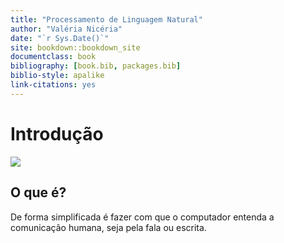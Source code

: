 ```yaml
--- 
title: "Processamento de Linguagem Natural"
author: "Valéria Nicéria"
date: "`r Sys.Date()`"
site: bookdown::bookdown_site
documentclass: book
bibliography: [book.bib, packages.bib]
biblio-style: apalike
link-citations: yes
---
```

# Introdução

![](_bookdown_files/bookdown_files/figure-html/banner.png)

## O que é?

De forma simplificada é fazer com que o computador entenda a comunicação humana, seja pela fala ou escrita.